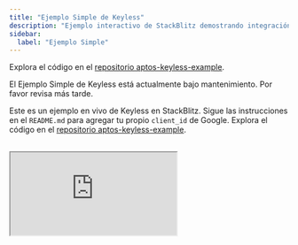 ```yaml
---
title: "Ejemplo Simple de Keyless"
description: "Ejemplo interactivo de StackBlitz demostrando integración de cuenta Keyless con autenticación de Google y muestras de código prácticas."
sidebar:
  label: "Ejemplo Simple"
---
```


Explora el código en el [repositorio aptos-keyless-example](https://github.com/aptos-labs/aptos-keyless-example/tree/main/examples/keyless-example/).

El Ejemplo Simple de Keyless está actualmente bajo mantenimiento. Por favor revisa más tarde.

Este es un ejemplo en vivo de Keyless en StackBlitz. Sigue las instrucciones en el `README.md` para agregar tu propio `client_id` de Google. Explora el código en el [repositorio aptos-keyless-example](https://github.com/aptos-labs/aptos-keyless-example/tree/main/examples/keyless-example/).

<br />

<iframe
  src="https://stackblitz.com/edit/vitejs-vite-3fuvtu?embed=1&file=README.md"
  style={{
width: "100%",
height: "800px",
border: "0",
borderRadius: "4px",
overflow: "hidden",
}}
  title="aptos-keyless-example"
  allow="accelerometer; ambient-light-sensor; camera; encrypted-media; geolocation; gyroscope; hid; microphone; midi; payment; usb; vr; xr-spatial-tracking"
  sandbox="allow-forms allow-modals allow-popups allow-presentation allow-same-origin allow-scripts"
/>
